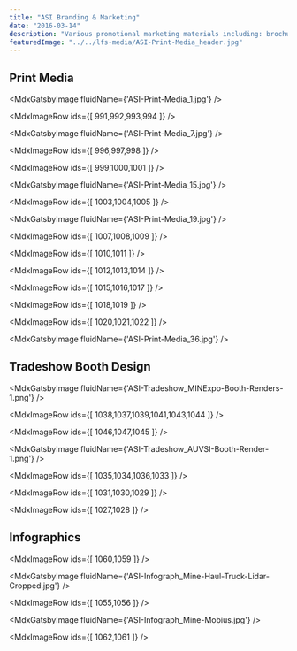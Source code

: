 ```yaml
---
title: "ASI Branding & Marketing"
date: "2016-03-14"
description: "Various promotional marketing materials including: brochures, business cards, a custom folder, trade show booth design, document template design, and infographics."
featuredImage: "../../lfs-media/ASI-Print-Media_header.jpg"
---
```



## Print Media

<MdxGatsbyImage fluidName={'ASI-Print-Media_1.jpg'} />

<MdxImageRow ids={[ 991,992,993,994 ]} />

<MdxGatsbyImage fluidName={'ASI-Print-Media_7.jpg'} />

<MdxImageRow ids={[ 996,997,998 ]} />

<MdxImageRow ids={[ 999,1000,1001 ]} />

<MdxGatsbyImage fluidName={'ASI-Print-Media_15.jpg'} />

<MdxImageRow ids={[ 1003,1004,1005 ]} />

<MdxGatsbyImage fluidName={'ASI-Print-Media_19.jpg'} />

<MdxImageRow ids={[ 1007,1008,1009 ]} />

<MdxImageRow ids={[ 1010,1011 ]} />

<MdxImageRow ids={[ 1012,1013,1014 ]} />

<MdxImageRow ids={[ 1015,1016,1017 ]} />

<MdxImageRow ids={[ 1018,1019 ]} />

<MdxImageRow ids={[ 1020,1021,1022 ]} />

<MdxGatsbyImage fluidName={'ASI-Print-Media_36.jpg'} />

## Tradeshow Booth Design

<MdxGatsbyImage fluidName={'ASI-Tradeshow_MINExpo-Booth-Renders-1.png'} />

<MdxImageRow ids={[ 1038,1037,1039,1041,1043,1044 ]} />

<MdxImageRow ids={[ 1046,1047,1045 ]} />

<MdxGatsbyImage fluidName={'ASI-Tradeshow_AUVSI-Booth-Render-1.png'} />

<MdxImageRow ids={[ 1035,1034,1036,1033 ]} />

<MdxImageRow ids={[ 1031,1030,1029 ]} />

<MdxImageRow ids={[ 1027,1028 ]} />

## Infographics

<MdxImageRow ids={[ 1060,1059 ]} />

<MdxGatsbyImage fluidName={'ASI-Infograph_Mine-Haul-Truck-Lidar-Cropped.jpg'} />

<MdxImageRow ids={[ 1055,1056 ]} />

<MdxGatsbyImage fluidName={'ASI-Infograph_Mine-Mobius.jpg'} />

<MdxImageRow ids={[ 1062,1061 ]} />
